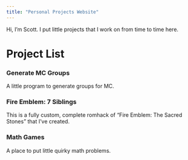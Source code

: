 ```yaml
---
title: "Personal Projects Website"
---
```


Hi, I'm Scott. I put little projects that I work on from time to time here.

# Project List



### Generate MC Groups

A little program to generate groups for MC.

### Fire Emblem: 7 Siblings

This is a fully custom, complete romhack of "Fire Emblem: The Sacred Stones" that I've created.

### Math Games 

A place to put little quirky math problems.
